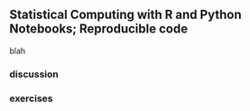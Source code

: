 ## Statistical Computing with R and Python Notebooks; Reproducible code

blah

### discussion

### exercises